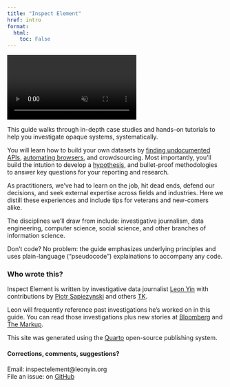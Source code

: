 ```yaml
---
title: "Inspect Element"
href: intro
format:
  html:
    toc: False
---
```


<video autoplay muted playsinline src="assets/ida.mp4" title="Inspect Element" class="quarto-cover-image img-fluid" alt="A Google Knowlege Panel of Ida Tarbell stained different colors from an investigation of Google Search. "><a href="http://localhost:4674/assets/ida.webm">Video</a></video>  

This guide walks through in-depth case studies and hands-on tutorials to help you investigate opaque systems, systematically.

You will learn how to build your own datasets by [finding undocumented APIs](/apis.html), [automating  browsers](/browser_automation.html), and crowdsourcing. Most importantly, you'll build the intution to develop a [hypothesis](https://unesdoc.unesco.org/in/documentViewer.xhtml?v=2.1.196&id=p::usmarcdef_0000193078&file=/in/rest/annotationSVC/DownloadWatermarkedAttachment/attach_import_ba5365b5-bd0c-4bb9-a008-3e0935174cbe%3F_%3D193078eng.pdf&locale=en&multi=true&ark=/ark:/48223/pf0000193078/PDF/193078eng.pdf#%5B%7B%22num%22%3A76%2C%22gen%22%3A0%7D%2C%7B%22name%22%3A%22XYZ%22%7D%2Cnull%2Cnull%2C0%5D), and bullet-proof methodologies to answer key questions for your reporting and research.

As practitioners, we've had to learn on the job, hit dead ends, defend our decisions, and seek external expertise across fields and industries. Here we distill these experiences and include tips for veterans and new-comers alike.

The disciplines we'll draw from include: investigative journalism, data engineering, computer science, social science, and other branches of information science.

Don't code? No problem: the guide emphasizes underlying principles and uses plain-language ("pseudocode") explainations to accompany any code.

### Who wrote this?

Inspect Element is written by investigative data journalist [Leon Yin](https://leonyin.org) with contributions by [Piotr Sapiezynski](https://www.sapiezynski.com) and others [TK](https://en.wikipedia.org/wiki/To_come_(publishing)).

Leon will frequently reference past investigations he's worked on in this guide. 
You can read those investigations plus new stories at [Bloomberg](https://www.bloomberg.com/authors/AWeGYifVgnI/leon-yin) and [The Markup](https://themarkup.org/people/leon-yin).

This site was generated using the [Quarto](https://quarto.org/) open-source publishing system.

#### Corrections, comments, suggestions?

Email: inspectelement@leonyin.org<br>
File an issue: on [GitHub](https://github.com/yinleon/inspect-element/issues/new)
